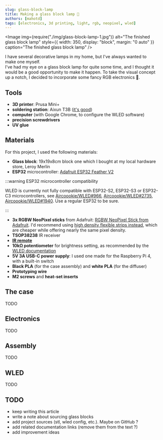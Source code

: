 ```yaml
---
slug: glass-block-lamp
title: Making a glass block lamp 🌈
authors: [mahotd]
tags: [electronics, 3d printing, light, rgb, neopixel, wled]
---
```



<Image
  img={require("./img/glass-block-lamp-1.jpg")}
  alt="The finished glass block lamp"
  style={{ width: 350, display: "block", margin: "0 auto" }}
  caption="The finished glass block lamp"
/>
<br />

I have several decorative lamps in my home, but I've always wanted to make one myself.<br/>
I've had my eye on a glass block lamp for quite some time, and I thought it would be a
good opportunity to make it happen. To take the visual concept up a notch, I decided to
incorporate some fancy RGB electronics 🌈.

<!-- truncate -->

## Tools

- **3D printer**: Prusa Mini+
- **soldering station**: Aixun T3B ([it's good](https://youtu.be/Ds2Xq3dwV30))
- **computer** (with Google Chrome, to configure the WLED software)
- **precision screwdrivers**
- **UV glue**

## Materials

For this project, I used the following materials:

- **Glass block**: 19x19x8cm block one which I bought at my local hardware store, Leroy Merlin
- **ESP32** microcontroller: [Adafruit ESP32 Feather V2](https://www.adafruit.com/product/5400)

:::warning ESP32 microcontroller compatibility

WLED is currently not fully compatible with ESP32-S2, ESP32-S3 or ESP32-C3 microcontrollers, see
[Aircoookie/WLED#966](https://github.com/Aircoookie/WLED/issues/966),
[Aircoookie/WLED#2735](https://github.com/Aircoookie/WLED/issues/2735),
[Aircoookie/WLED#1940](https://github.com/Aircoookie/WLED/issues/1940).
Use a regular ESP32 to be sure.

:::
- **3x RGBW NeoPixel sticks** from Adafruit: [RGBW NeoPixel Stick from Adafruit](https://www.adafruit.com/product/2867).
I'd recommend using [high density flexible strips instead](https://www.adafruit.com/product/2847),
which are cheaper while offering nearly the same pixel density.
- **TSOP38238** IR receiver
- [**IR remote**](https://kno.wled.ge/interfaces/infrared/)
- **10kΩ potentiometer** for brightness setting, as recommended by the [WLED documentation](https://kno.wled.ge/features/macros/#global-brightness)
- **5V 3A USB-C power supply**: I used one made for the Raspberry Pi 4, with a built-in switch
- **Black PLA** (for the case assembly) and **white PLA** (for the diffuser)
- **Prototyping wire**
- **M2 screws** and **heat-set inserts**

## The case

TODO

## Electronics

TODO

## Assembly

TODO

## WLED

TODO

## TODO
- keep writing this article
- write a note about sourcing glass blocks
- add project sources (stl, wled config, etc.). Maybe on GitHub ?
- add related documentation links (remove them from the text ?)
- add improvement ideas
